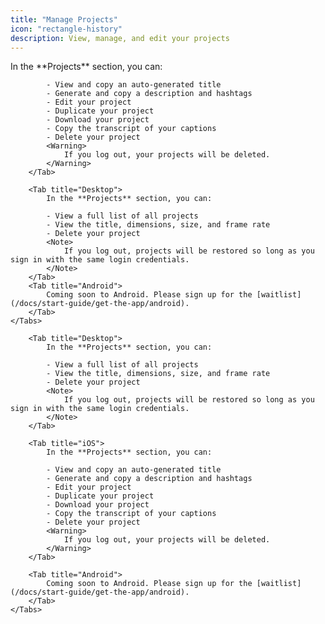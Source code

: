 ```yaml
---
title: "Manage Projects"
icon: "rectangle-history"
description: View, manage, and edit your projects
---
```


<div id="ios-tab">
    <Tabs>
        <Tab title="iOS">
            In the **Projects** section, you can:

            - View and copy an auto-generated title
            - Generate and copy a description and hashtags
            - Edit your project
            - Duplicate your project
            - Download your project
            - Copy the transcript of your captions
            - Delete your project
            <Warning>
                If you log out, your projects will be deleted.
            </Warning>
        </Tab>

        <Tab title="Desktop">
            In the **Projects** section, you can:

            - View a full list of all projects
            - View the title, dimensions, size, and frame rate
            - Delete your project
            <Note>
                If you log out, projects will be restored so long as you sign in with the same login credentials.
            </Note>
        </Tab>
        <Tab title="Android">
            Coming soon to Android. Please sign up for the [waitlist](/docs/start-guide/get-the-app/android).
        </Tab>
    </Tabs>
</div>


<div id="desktop-tab">
    <Tabs>
        
        <Tab title="Desktop">
            In the **Projects** section, you can:

            - View a full list of all projects
            - View the title, dimensions, size, and frame rate
            - Delete your project
            <Note>
                If you log out, projects will be restored so long as you sign in with the same login credentials.
            </Note>
        </Tab>

        <Tab title="iOS">
            In the **Projects** section, you can:

            - View and copy an auto-generated title
            - Generate and copy a description and hashtags
            - Edit your project
            - Duplicate your project
            - Download your project
            - Copy the transcript of your captions
            - Delete your project
            <Warning>
                If you log out, your projects will be deleted.
            </Warning>
        </Tab>

        <Tab title="Android">
            Coming soon to Android. Please sign up for the [waitlist](/docs/start-guide/get-the-app/android).
        </Tab>
    </Tabs>
</div>
